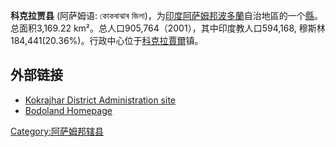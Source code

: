 '''科克拉贾县''' (阿萨姆语: কোকৰাঝাৰ জিলা)，为[[印度|印度]][[阿萨姆邦|阿萨姆邦]][[波多蘭|波多蘭]]自治地區的一个[[阿薩姆邦行政區劃|縣]]。总面积3,169.22 km²。总人口905,764（2001），其中印度教人口594,168, 穆斯林184,441(20.36%)。行政中心位于[[科克拉賈爾|科克拉賈爾]]镇。

== 外部链接 ==
* [https://web.archive.org/web/20090531230717/http://kokrajhar.gov.in/default.asp Kokrajhar District Administration site ]
* [http://www.bodoland.org Bodoland Homepage] {{Wayback|url=http://www.bodoland.org/ |date=20101124060625 }}

{{印度行政区划小作品}}
[[Category:阿萨姆邦辖县|Category:阿萨姆邦辖县]]